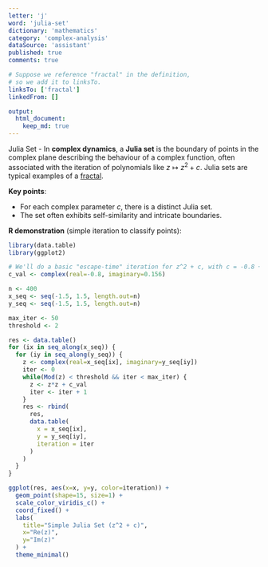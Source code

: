 ```yaml
---
letter: 'j'
word: 'julia-set'
dictionary: 'mathematics'
category: 'complex-analysis'
dataSource: 'assistant'
published: true
comments: true

# Suppose we reference "fractal" in the definition,
# so we add it to linksTo.
linksTo: ['fractal']
linkedFrom: []

output:
  html_document:
    keep_md: true
---
```




<a id="julia-set">Julia Set</a> - In **complex dynamics**, a **Julia set** is the boundary of points in the complex plane describing the behaviour of a complex function, often associated with the iteration of polynomials like $z \mapsto z^2 + c$. Julia sets are typical examples of a [fractal](#fractal).

**Key points**:
- For each complex parameter $c$, there is a distinct Julia set.
- The set often exhibits self-similarity and intricate boundaries.

**R demonstration** (simple iteration to classify points):


``` r
library(data.table)
library(ggplot2)

# We'll do a basic "escape-time" iteration for z^2 + c, with c = -0.8 + 0.156i
c_val <- complex(real=-0.8, imaginary=0.156)

n <- 400
x_seq <- seq(-1.5, 1.5, length.out=n)
y_seq <- seq(-1.5, 1.5, length.out=n)

max_iter <- 50
threshold <- 2

res <- data.table()
for (ix in seq_along(x_seq)) {
  for (iy in seq_along(y_seq)) {
    z <- complex(real=x_seq[ix], imaginary=y_seq[iy])
    iter <- 0
    while(Mod(z) < threshold && iter < max_iter) {
      z <- z*z + c_val
      iter <- iter + 1
    }
    res <- rbind(
      res,
      data.table(
        x = x_seq[ix],
        y = y_seq[iy],
        iteration = iter
      )
    )
  }
}

ggplot(res, aes(x=x, y=y, color=iteration)) +
  geom_point(shape=15, size=1) +
  scale_color_viridis_c() +
  coord_fixed() +
  labs(
    title="Simple Julia Set (z^2 + c)",
    x="Re(z)",
    y="Im(z)"
  ) +
  theme_minimal()
```

<Figure src="/dictionaries/mathematics/mathematics_complex-analysis_j_julia-set_files/unnamed-chunk-1-1.png">
	
</Figure>
